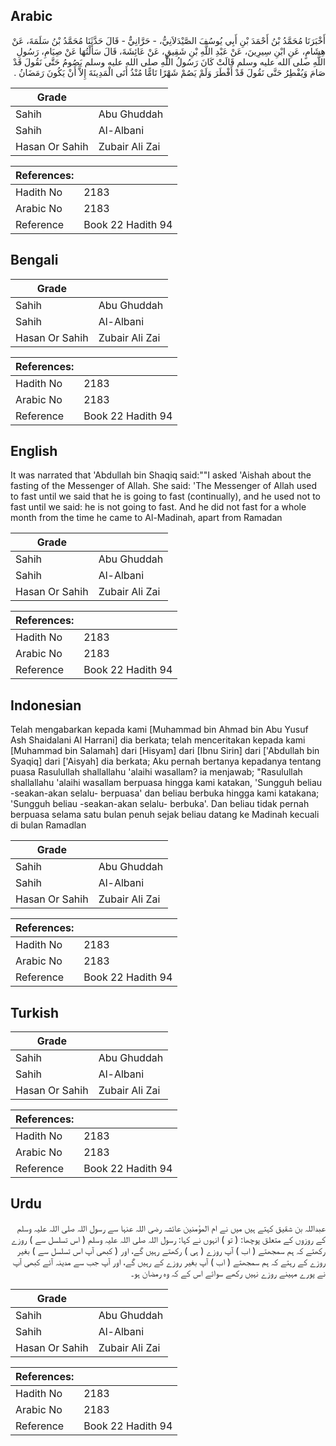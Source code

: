 ## Arabic

<div dir="rtl" lang="ar" style={{fontSize:'larger',backgroundColor:'#f8f9fa',padding:20}}>أَخْبَرَنَا مُحَمَّدُ بْنُ أَحْمَدَ بْنِ أَبِي يُوسُفَ الصَّيْدَلاَنِيُّ، - حَرَّانِيٌّ - قَالَ حَدَّثَنَا مُحَمَّدُ بْنُ سَلَمَةَ، عَنْ هِشَامٍ، عَنِ ابْنِ سِيرِينَ، عَنْ عَبْدِ اللَّهِ بْنِ شَقِيقٍ، عَنْ عَائِشَةَ، قَالَ سَأَلْتُهَا عَنْ صِيَامِ، رَسُولِ اللَّهِ صلى الله عليه وسلم قَالَتْ كَانَ رَسُولُ اللَّهِ صلى الله عليه وسلم يَصُومُ حَتَّى نَقُولَ قَدْ صَامَ وَيُفْطِرُ حَتَّى نَقُولَ قَدْ أَفْطَرَ وَلَمْ يَصُمْ شَهْرًا تَامًّا مُنْذُ أَتَى الْمَدِينَةَ إِلاَّ أَنْ يَكُونَ رَمَضَانُ ‏.‏</div><div style={{backgroundColor:'#f8f9fa',padding:20, marginBottom: 10}}><table>
      <thead>
        <tr>
          <th>Grade</th>
          <th></th>
        </tr>
      </thead>
      <tbody>
<tr><td>Sahih</td><td>Abu Ghuddah</td></tr><tr><td>Sahih</td><td>Al-Albani</td></tr><tr><td>Hasan Or Sahih</td><td>Zubair Ali Zai</td></tr></tbody></table><table>
        <thead>
          <tr>
            <th>References:</th>
            <th></th>
          </tr>
        </thead>
        <tbody><tr><td>Hadith No</td><td>2183</td></tr><tr><td>Arabic No</td><td>2183</td></tr><tr><td>Reference</td><td>Book 22 Hadith 94</td></tr></tbody></table></div>

## Bengali

<div dir="ltr" lang="bn" style={{fontSize:'larger',backgroundColor:'#f8f9fa',padding:20}}></div><div style={{backgroundColor:'#f8f9fa',padding:20, marginBottom: 10}}><table>
      <thead>
        <tr>
          <th>Grade</th>
          <th></th>
        </tr>
      </thead>
      <tbody>
<tr><td>Sahih</td><td>Abu Ghuddah</td></tr><tr><td>Sahih</td><td>Al-Albani</td></tr><tr><td>Hasan Or Sahih</td><td>Zubair Ali Zai</td></tr></tbody></table><table>
        <thead>
          <tr>
            <th>References:</th>
            <th></th>
          </tr>
        </thead>
        <tbody><tr><td>Hadith No</td><td>2183</td></tr><tr><td>Arabic No</td><td>2183</td></tr><tr><td>Reference</td><td>Book 22 Hadith 94</td></tr></tbody></table></div>

## English

<div dir="ltr" lang="en" style={{fontSize:'larger',backgroundColor:'#f8f9fa',padding:20}}>It was narrated that 'Abdullah bin Shaqiq said:""I asked 'Aishah about the fasting of the Messenger of Allah. She said: 'The Messenger of Allah used to fast until we said that he is going to fast (continually), and he used not to fast until we said: he is not going to fast. And he did not fast for a whole month from the time he came to Al-Madinah, apart from Ramadan</div><div style={{backgroundColor:'#f8f9fa',padding:20, marginBottom: 10}}><table>
      <thead>
        <tr>
          <th>Grade</th>
          <th></th>
        </tr>
      </thead>
      <tbody>
<tr><td>Sahih</td><td>Abu Ghuddah</td></tr><tr><td>Sahih</td><td>Al-Albani</td></tr><tr><td>Hasan Or Sahih</td><td>Zubair Ali Zai</td></tr></tbody></table><table>
        <thead>
          <tr>
            <th>References:</th>
            <th></th>
          </tr>
        </thead>
        <tbody><tr><td>Hadith No</td><td>2183</td></tr><tr><td>Arabic No</td><td>2183</td></tr><tr><td>Reference</td><td>Book 22 Hadith 94</td></tr></tbody></table></div>

## Indonesian

<div dir="ltr" lang="id" style={{fontSize:'larger',backgroundColor:'#f8f9fa',padding:20}}>Telah mengabarkan kepada kami [Muhammad bin Ahmad bin Abu Yusuf Ash Shaidalani Al Harrani] dia berkata; telah menceritakan kepada kami [Muhammad bin Salamah] dari [Hisyam] dari [Ibnu Sirin] dari ['Abdullah bin Syaqiq] dari ['Aisyah] dia berkata; Aku pernah bertanya kepadanya tentang puasa Rasulullah shallallahu 'alaihi wasallam? ia menjawab; "Rasulullah shallallahu 'alaihi wasallam berpuasa hingga kami katakan, 'Sungguh beliau -seakan-akan selalu- berpuasa' dan beliau berbuka hingga kami katakana; 'Sungguh beliau -seakan-akan selalu- berbuka'. Dan beliau tidak pernah berpuasa selama satu bulan penuh sejak beliau datang ke Madinah kecuali di bulan Ramadlan</div><div style={{backgroundColor:'#f8f9fa',padding:20, marginBottom: 10}}><table>
      <thead>
        <tr>
          <th>Grade</th>
          <th></th>
        </tr>
      </thead>
      <tbody>
<tr><td>Sahih</td><td>Abu Ghuddah</td></tr><tr><td>Sahih</td><td>Al-Albani</td></tr><tr><td>Hasan Or Sahih</td><td>Zubair Ali Zai</td></tr></tbody></table><table>
        <thead>
          <tr>
            <th>References:</th>
            <th></th>
          </tr>
        </thead>
        <tbody><tr><td>Hadith No</td><td>2183</td></tr><tr><td>Arabic No</td><td>2183</td></tr><tr><td>Reference</td><td>Book 22 Hadith 94</td></tr></tbody></table></div>

## Turkish

<div dir="ltr" lang="tr" style={{fontSize:'larger',backgroundColor:'#f8f9fa',padding:20}}></div><div style={{backgroundColor:'#f8f9fa',padding:20, marginBottom: 10}}><table>
      <thead>
        <tr>
          <th>Grade</th>
          <th></th>
        </tr>
      </thead>
      <tbody>
<tr><td>Sahih</td><td>Abu Ghuddah</td></tr><tr><td>Sahih</td><td>Al-Albani</td></tr><tr><td>Hasan Or Sahih</td><td>Zubair Ali Zai</td></tr></tbody></table><table>
        <thead>
          <tr>
            <th>References:</th>
            <th></th>
          </tr>
        </thead>
        <tbody><tr><td>Hadith No</td><td>2183</td></tr><tr><td>Arabic No</td><td>2183</td></tr><tr><td>Reference</td><td>Book 22 Hadith 94</td></tr></tbody></table></div>

## Urdu

<div dir="rtl" lang="ur" style={{fontSize:'larger',backgroundColor:'#f8f9fa',padding:20}}>عبداللہ بن شقیق کہتے ہیں میں نے ام المؤمنین عائشہ رضی اللہ عنہا سے رسول اللہ صلی اللہ علیہ وسلم کے روزوں کے متعلق پوچھا: ( تو ) انہوں نے کہا: رسول اللہ صلی اللہ علیہ وسلم ( اس تسلسل سے ) روزے رکھتے کہ ہم سمجھتے ( اب ) آپ روزے ( ہی ) رکھتے رہیں گے، اور ( کبھی آپ اس تسلسل سے ) بغیر روزے کے رہتے کہ ہم سمجھتے ( اب ) آپ بغیر روزے کے رہیں گے، اور آپ جب سے مدینہ آئے کبھی آپ نے پورے مہینے روزے نہیں رکھے سوائے اس کے کہ وہ رمضان ہو۔</div><div style={{backgroundColor:'#f8f9fa',padding:20, marginBottom: 10}}><table>
      <thead>
        <tr>
          <th>Grade</th>
          <th></th>
        </tr>
      </thead>
      <tbody>
<tr><td>Sahih</td><td>Abu Ghuddah</td></tr><tr><td>Sahih</td><td>Al-Albani</td></tr><tr><td>Hasan Or Sahih</td><td>Zubair Ali Zai</td></tr></tbody></table><table>
        <thead>
          <tr>
            <th>References:</th>
            <th></th>
          </tr>
        </thead>
        <tbody><tr><td>Hadith No</td><td>2183</td></tr><tr><td>Arabic No</td><td>2183</td></tr><tr><td>Reference</td><td>Book 22 Hadith 94</td></tr></tbody></table></div>